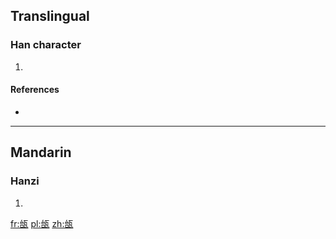 ==Translingual==

===Han character===
{{Han char|rn=98|rad=瓦|as=05|sn=10|four=21617|canj=IRMVN}}

# {{defn|Han|sort=瓦05}}

====References====
* {{Han ref|kx=0748.240|dkj=21473|dj=1157.160|hdz=21424.050|uh=74F5|ud=29941|bh=D2BF|bd=53951}}

----

==Mandarin==

===Hanzi===
{{cmn-hanzi|pin=[[yí]] ([[yi2]])|wg=i<sup>2</sup>}}

# {{defn|lang=cmn|sort=瓦05}}

[[fr:瓵]]
[[pl:瓵]]
[[zh:瓵]]